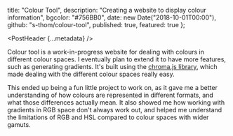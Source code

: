 
  title: "Colour Tool",
  description: "Creating a website to display colour information",
  bgcolor: "#756BB0",
  date: new Date("2018-10-01T00:00"),
  github: "s-thom/colour-tool",
  published: true,
  featured: true
};

<PostHeader {...metadata} />

Colour tool is a work-in-progress website for dealing with colours in different colour spaces. I eventually plan to extend it to have more features, such as generating gradients. It's built using the [chroma.js library](https://gka.github.io/chroma.js/), which made dealing with the different colour spaces really easy.

This ended up being a fun little project to work on, as it gave me a better understanding of how colours are represented in different formats, and what those differences actually mean. It also showed me how working with gradients in RGB space don't always work out, and helped me understand the limitations of RGB and HSL compared to colour spaces with wider gamuts.

<LargeLink href="https://colour.sthom.kiwi" title="View the site" />
